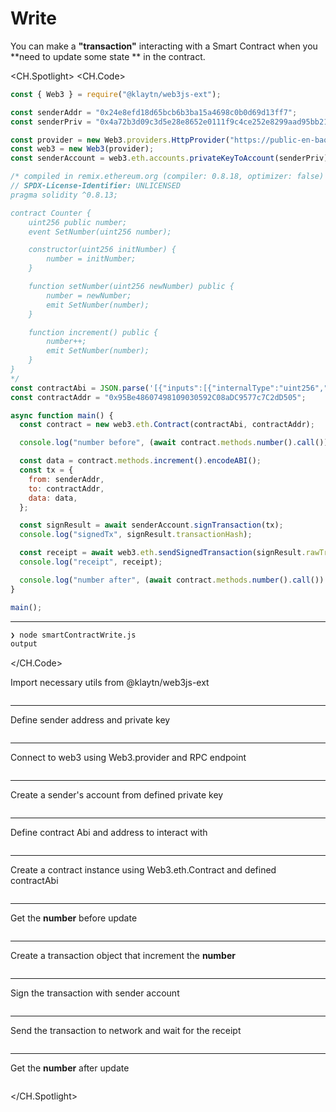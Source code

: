 # Write
You can make a **"transaction"** interacting with a Smart Contract when you **need to update some state ** in the contract.

<CH.Spotlight>
<CH.Code>

```js smartContractWrite.js
const { Web3 } = require("@klaytn/web3js-ext");

const senderAddr = "0x24e8efd18d65bcb6b3ba15a4698c0b0d69d13ff7";
const senderPriv = "0x4a72b3d09c3d5e28e8652e0111f9c4ce252e8299aad95bb219a38eb0a3f4da49";

const provider = new Web3.providers.HttpProvider("https://public-en-baobab.klaytn.net");
const web3 = new Web3(provider);
const senderAccount = web3.eth.accounts.privateKeyToAccount(senderPriv);

/* compiled in remix.ethereum.org (compiler: 0.8.18, optimizer: false)
// SPDX-License-Identifier: UNLICENSED
pragma solidity ^0.8.13;

contract Counter {
    uint256 public number;
    event SetNumber(uint256 number);

    constructor(uint256 initNumber) {
        number = initNumber;
    }

    function setNumber(uint256 newNumber) public {
        number = newNumber;
        emit SetNumber(number);
    }

    function increment() public {
        number++;
        emit SetNumber(number);
    }
}
*/
const contractAbi = JSON.parse('[{"inputs":[{"internalType":"uint256","name":"initNumber","type":"uint256"}],"stateMutability":"nonpayable","type":"constructor"},{"anonymous":false,"inputs":[{"indexed":false,"internalType":"uint256","name":"number","type":"uint256"}],"name":"SetNumber","type":"event"},{"inputs":[],"name":"increment","outputs":[],"stateMutability":"nonpayable","type":"function"},{"inputs":[],"name":"number","outputs":[{"internalType":"uint256","name":"","type":"uint256"}],"stateMutability":"view","type":"function"},{"inputs":[{"internalType":"uint256","name":"newNumber","type":"uint256"}],"name":"setNumber","outputs":[],"stateMutability":"nonpayable","type":"function"}]');
const contractAddr = "0x95Be48607498109030592C08aDC9577c7C2dD505";

async function main() {
  const contract = new web3.eth.Contract(contractAbi, contractAddr);

  console.log("number before", (await contract.methods.number().call()).toString());

  const data = contract.methods.increment().encodeABI();
  const tx = {
    from: senderAddr,
    to: contractAddr,
    data: data,
  };

  const signResult = await senderAccount.signTransaction(tx);
  console.log("signedTx", signResult.transactionHash);

  const receipt = await web3.eth.sendSignedTransaction(signResult.rawTransaction);
  console.log("receipt", receipt);

  console.log("number after", (await contract.methods.number().call()).toString());
}

main();

```




---
```zsh output
❯ node smartContractWrite.js
output
```
</CH.Code>

Import necessary utils from @klaytn/web3js-ext
```js smartContractWrite.js focus=1

```
---
Define sender address and private key
```js smartContractWrite.js focus=3:4

```
---
Connect to web3 using Web3.provider and RPC endpoint
```js smartContractWrite.js focus=6:7

```
---
Create a sender's account from defined private key
```js smartContractWrite.js focus=8

```
---
Define contract Abi and address to interact with
```js smartContractWrite.js focus=33:34

```

---
Create a contract instance using Web3.eth.Contract and defined contractAbi
```js smartContractWrite.js focus=37

```
---
Get the **number** before update
```js smartContractWrite.js focus=39

```
---
Create a transaction object that increment the **number**
```js smartContractWrite.js focus=41:46

```
---
Sign the transaction with sender account
```js smartContractWrite.js focus=48:49

```
---
Send the transaction to network and wait for the receipt
```js smartContractWrite.js focus=51:52

```
---
Get the **number** after update
```js smartContractWrite.js focus=54

```
</CH.Spotlight>

